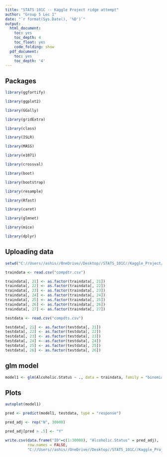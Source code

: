 ---
title: "STATS 101C -- Kaggle Project ridge attempt"
author: "Group 5 Lec 1"
date: "`r format(Sys.Date(), '%D')`"
output:
  html_document:
    toc: yes
    toc_depth: 4
    toc_float: yes
    code_folding: show
  pdf_document:
    toc: yes
    toc_depth: '4'
---

## Packages
```{r packs, include = FALSE}

library(ggfortify)

library(ggplot2)

library(GGally)

library(gridExtra)

library(class)

library(ISLR)

library(MASS)

library(e1071)

library(crossval)

library(boot)

library(bootstrap)

library(resample)

library(Rfast)

library(caret)

library(glmnet)

library(mice)

library(dplyr)

```

## Uploading data
```{r}

setwd("C://Users//ashis//OneDrive//Desktop//STATS_101C//Kaggle_Project//rmna")

traindata <- read.csv("compdtr.csv")

traindata[, 21] <- as.factor(traindata[, 21])
traindata[, 22] <- as.factor(traindata[, 22])
traindata[, 23] <- as.factor(traindata[, 23])
traindata[, 24] <- as.factor(traindata[, 24])
traindata[, 25] <- as.factor(traindata[, 25])
traindata[, 26] <- as.factor(traindata[, 26])
traindata[, 27] <- as.factor(traindata[, 27])

testdata <- read.csv("compdts.csv")

testdata[, 21] <- as.factor(testdata[, 21])
testdata[, 22] <- as.factor(testdata[, 22])
testdata[, 23] <- as.factor(testdata[, 23])
testdata[, 24] <- as.factor(testdata[, 24])
testdata[, 25] <- as.factor(testdata[, 25])
testdata[, 26] <- as.factor(testdata[, 26])

```

## glm model
```{r}

model1 <- glm(Alcoholic.Status ~ ., data = traindata, family = "binomial")

```

## Plots
```{r}

autoplot(model1)

```

```{r}

pred <- predict(model1, testdata, type = "response")

pred_adj <- rep("N", 30000)

pred_adj[pred > .5] <- "Y"

write.csv(data.frame("ID"=c(1:30000), "Alcoholic.Status" = pred_adj), 
          row.names = FALSE, 
          "C://Users//ashis//OneDrive//Desktop//STATS_101C//Kaggle_Project//baby_attempt//glmpredsolution.csv")

```

